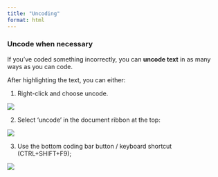 ```yaml
---
title: "Uncoding"
format: html
---
```


### Uncode when necessary 

If you’ve coded something incorrectly, you can **uncode text** in as many ways as you can code. 

After highlighting the text, you can either: 

::: instructions

1. 	Right-click and choose uncode. 

![](images/uncode method 1.png)

:::

::: instructions

2. Select ‘uncode’ in the document ribbon at the top: 

![](images/uncode method 2.png)

:::

::: instructions

3. Use the bottom coding bar button /	keyboard shortcut (CTRL+SHIFT+F9); 

![](images/uncode method 3.png)

:::
